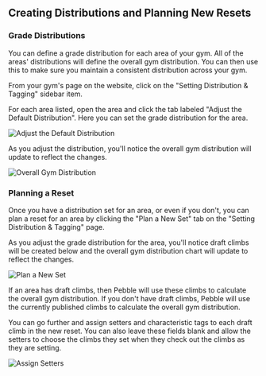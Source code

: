 ## Creating Distributions and Planning New Resets

### Grade Distributions
You can define a grade distribution for each area of your gym. All of the areas' distributions will define the overall gym distribution. You can then use this to make sure you maintain a consistent distribution across your gym.

From your gym's page on the website, click on the "Setting Distribution & Tagging" sidebar item.

For each area listed, open the area and click the tab labeled "Adjust the Default Distribution". Here you can set the grade distribution for the area.

![Adjust the Default Distribution](../images/adjust-distribution.png)

As you adjust the distribution, you'll notice the overall gym distribution will update to reflect the changes.

![Overall Gym Distribution](../images/overall-distribution.png)

### Planning a Reset

Once you have a distribution set for an area, or even if you don't, you can plan a reset for an area by clicking  the "Plan a New Set" tab on the "Setting Distribution & Tagging" page.

As you adjust the grade distribution for the area, you'll notice draft climbs will be created below and the overall gym distribution chart will update to reflect the changes.

![Plan a New Set](../images/plan-new-set.png)

If an area has draft climbs, then Pebble will use these climbs to calculate the overall gym distribution. If you don't have draft climbs, Pebble will use the currently published climbs to calculate the overall gym distribution.

You can go further and assign setters and characteristic tags to each draft climb in the new reset. You can also leave these fields blank and allow the setters to choose the climbs they set when they check out the climbs as they are setting.

![Assign Setters](../images/assign-setters-tags.png)




